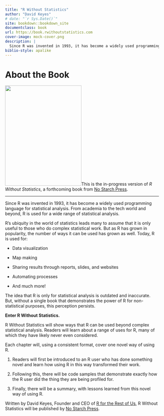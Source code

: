 ```yaml
--- 
title: "R Without Statistics"
author: "David Keyes"
# date: "`r Sys.Date()`"
site: bookdown::bookdown_site
documentclass: book
url: https://book.rwithoutstatistics.com
cover-image: mock-cover.png
description: |
  Since R was invented in 1993, it has become a widely used programming language for statistical analysis. From academia to the tech world and beyond, R is used for a wide range of statistical analysis. R Without Statistics will show ways that R can be used beyond complex statistical analysis. Readers will learn about a range of uses for R, many of which they have likely never even considered.
biblio-style: apalike
---
```


# About the Book {-}

<img src="mock-cover.png" class="cover" width="250" height="328"/>This is the in-progress version of *R Without Statistics*, a forthcoming book from [No Starch Press](https://www.nostarch.com/).

<hr>

Since R was invented in 1993, it has become a widely used programming language for statistical analysis. From academia to the tech world and beyond, R is used for a wide range of statistical analysis.

R's ubiquity in the world of statistics leads many to assume that it is only useful to those who do complex statistical work. But as R has grown in popularity, the number of ways it can be used has grown as well. Today, R is used for:

-   Data visualization

-   Map making

-   Sharing results through reports, slides, and websites

-   Automating processes

-   And much more!

The idea that R is only for statistical analysis is outdated and inaccurate. But, without a single book that demonstrates the power of R for non-statistical purposes, this perception persists.

**Enter R Without Statistics.**

R Without Statistics will show ways that R can be used beyond complex statistical analysis. Readers will learn about a range of uses for R, many of which they have likely never even considered.

Each chapter will, using a consistent format, cover one novel way of using R.

1.  Readers will first be introduced to an R user who has done something novel and learn how using R in this way transformed their work.

2.  Following this, there will be code samples that demonstrate exactly how the R user did the thing they are being profiled for.

3.  Finally, there will be a summary, with lessons learned from this novel way of using R.

Written by David Keyes, Founder and CEO of [R for the Rest of Us](https://rfortherestofus.com/), R Without Statistics will be published by [No Starch Press](https://nostarch.com/).

